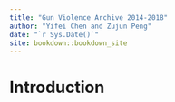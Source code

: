 ```yaml
--- 
title: "Gun Violence Archive 2014-2018"
author: "Yifei Chen and Zujun Peng"
date: "`r Sys.Date()`"
site: bookdown::bookdown_site
---
```


# Introduction

